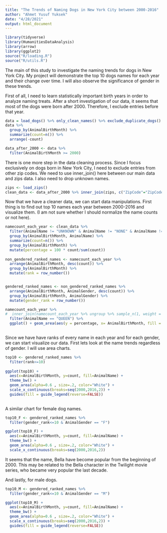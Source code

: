 ```yaml
---
title: "The Trends of Naming Dogs in New York City between 2000-2016"
author: "Ahmet Yusuf Yuksek"
date: "4/28/2021"
output: html_document
---
```



```r
library(tidyverse)
library(HumanitiesDataAnalysis)
library(arrow)
library(ggplot2)
source("R/loading.R")
source("R/utils.R")
```
The main of this study to investigate the naming trends for dogs in New York City. My project will demonstrate the top 10 dogs names for each year and their change over time. I will also observe the significance of gender in these trends.


First of all, I need to learn statistically important birth years in order to analyze naming treats. After a short investigation of our data, it seems that most of the dogs were born after 2000. Therefore, I exclude entries before that year.

```r
data = load_dogs() %>% only_clean_names() %>% exclude_duplicate_dogs()
data %>%
  group_by(AnimalBirthMonth) %>%
  summarize(count=n()) %>%
  arrange(-count)

data_after_2000 <- data %>%
  filter(AnimalBirthMonth >= 2000)
```

There is one more step in the data cleaning process. Since I focus exclusively on dogs born in New York City, I need to exclude entries from other zip codes. We need to use inner_join() here between our main data and zips data. I also need to drop unknown names.


```r
zips <- load_zips()
clean_data <- data_after_2000 %>% inner_join(zips, c("ZipCode"="ZipCode"))
```
Now that we have a cleaner data, we can start data manipulations. First thing is to find out top 10 names each year between 2000-2016 and visualize them. (I am not sure whether I should normalize the name counts or not here).

```r
namecount_each_year <- clean_data %>%
  filter(AnimalName != "UNKNOWN" & AnimalName != "NONE" & AnimalName != "NAME" & AnimalName != "NOT") %>%
  group_by(AnimalBirthMonth, AnimalName) %>%
  summarize(count=n()) %>%
  group_by(AnimalBirthMonth) %>%
  mutate(percentage = 100 * count/sum(count))
  
non_gendered_ranked_names <- namecount_each_year %>%
  arrange(AnimalBirthMonth, desc(count)) %>%
  group_by(AnimalBirthMonth) %>%
  mutate(rank = row_number())


gendered_ranked_names <- non_gendered_ranked_names %>%
  arrange(AnimalBirthMonth, AnimalGender, desc(count)) %>%
  group_by(AnimalBirthMonth, AnimalGender) %>%
  mutate(gender_rank = row_number())

```

```r
namecount_each_year %>%
#  inner_join(namecount_each_year %>% ungroup %>% sample_n(1, weight = percentage) %>% select(AnimalName)) %>%
  filter(AnimalName == "QUEEN") %>%
  ggplot() + geom_area(aes(y = percentage, x= AnimalBirthMonth, fill = AnimalName))
  
```




Since we have have ranks of every name in each year and for each gender, we can start visualize our data. First lets look at the name trends regardless of gender. I will use area charts.

```r
top10 <- gendered_ranked_names %>%
  filter(rank<=10)
  
ggplot(top10) +
  aes(x=AnimalBirthMonth, y=count, fill=AnimalName) +
  theme_bw() +
  geom_area(alpha=0.6 , size=.2, color="White") + 
  scale_x_continuous(breaks=seq(2000,2016,2)) +
  guides(fill = guide_legend(reverse=FALSE))
  
```
A similar chart for female dog names.

```r
top10_F <- gendered_ranked_names %>%
  filter(gender_rank<=10 & AnimalGender == "F")

ggplot(top10_F) +
  aes(x=AnimalBirthMonth, y=count, fill=AnimalName) +
  theme_bw() +
  geom_area(alpha=0.6 , size=.2, color="White") + 
  scale_x_continuous(breaks=seq(2000,2016,2)) 
```
It seems that the name, Bella have become popular from the beginning of 2000. This may be related to the Bella character in the Twilight movie series, who became very popular the last decade.

And lastly, for male dogs.

```r
top10_M <- gendered_ranked_names %>%
  filter(gender_rank<=10 & AnimalGender == "M")

ggplot(top10_M) +
  aes(x=AnimalBirthMonth, y=count, fill=AnimalName) +
  theme_bw() +
  geom_area(alpha=0.6 , size=.2, color="White") + 
  scale_x_continuous(breaks=seq(2000,2016,2)) +
  guides(fill = guide_legend(reverse=FALSE))
```








